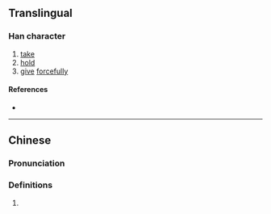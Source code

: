 {{character info/new}}
{{also|挜}}
==Translingual==

===Han character===
{{Han char|rn=64|rad=手|as=08|sn=11|four=51017|canj=QMLM|ids=⿰扌亞}}

# [[take]]
# [[hold]]
# [[give]] [[forcefully]]

====References====
* {{Han ref|kx=0438.010|dkj=12263|dj=0787.090|hdz=31891.010|uh=6397|ud=25495|bh=D56F|bd=54639}}

----

==Chinese==
{{zh-forms|s=挜}}

===Pronunciation===
{{zh-pron
|m=yà
|c=aa3,ngaa3,ngaa6
|mc=
|oc=
|ma=
|cat=v
}}

===Definitions===
{{zh-hanzi}}

# {{rfdef|lang=zh}}
